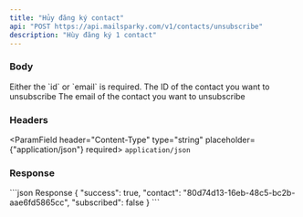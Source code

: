 ```yaml
---
title: "Hủy đăng ký contact"
api: "POST https://api.mailsparky.com/v1/contacts/unsubscribe"
description: "Hùy đăng ký 1 contact"
---
```



### Body
<Info>
    Either the `id` or `email` is required.
</Info>
<ParamField body="id" type="string" placeholder={'550e8400-e29b-41d4-a716-446655440000'}>
    The ID of the contact you want to unsubscribe
</ParamField>
<ParamField body="email" type="string" placeholder={'hello@mailsparky.com'}>
    The email of the contact you want to unsubscribe
</ParamField>


### Headers
<ParamField header="Content-Type" type="string" placeholder={"application/json"} required>
    `application/json`
</ParamField>

### Response
<ResponseExample>
    ```json Response
    {
        "success": true,
        "contact": "80d74d13-16eb-48c5-bc2b-aae6fd5865cc",
        "subscribed": false
    }
    ```
</ResponseExample>
